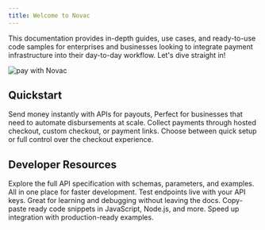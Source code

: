 ```yaml
---
title: Welcome to Novac
---
```


This documentation provides in-depth guides, use cases, and ready-to-use code samples for enterprises and businesses looking to integrate payment infrastructure into their day-to-day workflow. Let's dive straight in!

<Frame>
  <img 
      src="/images/resize-card.jpg" 
      alt="pay with Novac"
  />
</Frame>


## Quickstart

<Columns cols={2}>
  <Card
    icon="cart-shopping"
    title="Make Payment"
    href="docs/make-payment/use-cases/initiate-transfer"
  >
    Send money instantly with APIs for payouts, Perfect for businesses that need to automate disbursements at scale.
  </Card>
  <Card
    icon="code"
    title="Accept Payment"
    href="docs/accept-payment/use-cases/accept-payment-with-prebuilt-checkout"
  >
    Collect payments through hosted checkout, custom checkout, or payment links. Choose between quick setup or full control over the checkout experience.
  </Card>
</Columns>

## Developer Resources

<Columns cols={3}>
  <Card
    icon="book-open"
    title="OpenAPI Docs"
    href="docs/api-reference"
  >
    Explore the full API specification with schemas, parameters, and examples.  
    All in one place for faster development.
  </Card>
  <Card
    icon="play"
    title="Interactive Playground"
    href="docs/api-reference"
  >
    Test endpoints live with your API keys.  
    Great for learning and debugging without leaving the docs.
  </Card>
  <Card
    icon="code"
    title="Code Samples"
    href="docs/accept-payment/use-cases/accept-payment-with-custom-checkout"
  >
    Copy-paste ready code snippets in JavaScript, Node.js, and more.  
    Speed up integration with production-ready examples.
  </Card>
</Columns>
